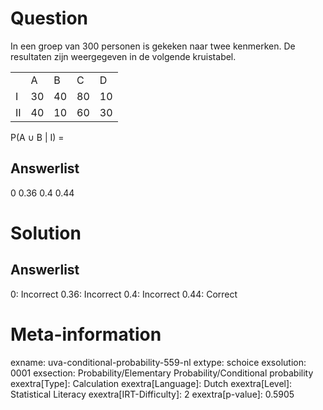 Question
========

In een groep van 300 personen is gekeken naar twee kenmerken. De
resultaten zijn weergegeven in de volgende kruistabel.

  ---- ---- ---- ---- ----
       A    B    C    D
  I    30   40   80   10
  II   40   10   60   30
  ---- ---- ---- ---- ----

P(A ∪ B \| I) =

Answerlist
----------

0
0.36
0.4
0.44

Solution
========

Answerlist
----------

0: Incorrect
0.36: Incorrect
0.4: Incorrect
0.44: Correct

Meta-information
================
exname: uva-conditional-probability-559-nl
extype: schoice
exsolution: 0001
exsection: Probability/Elementary Probability/Conditional probability
exextra[Type]: Calculation
exextra[Language]: Dutch
exextra[Level]: Statistical Literacy
exextra[IRT-Difficulty]: 2
exextra[p-value]: 0.5905
